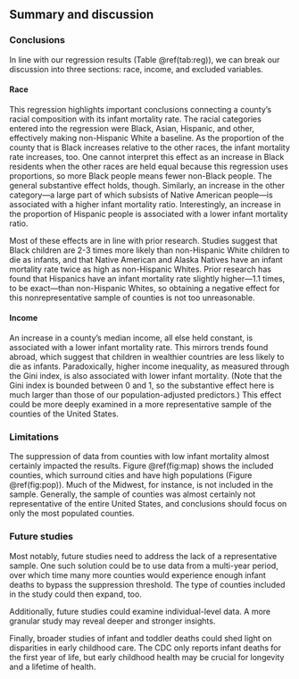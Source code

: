 ## Summary and discussion

### Conclusions

In line with our regression results (Table \@ref(tab:reg)), we can break our discussion into three sections: race, income, and excluded variables.

#### Race

This regression highlights important conclusions connecting a county's racial composition with its infant mortality rate. The racial categories entered into the regression were Black, Asian, Hispanic, and other, effectively making non-Hispanic White a baseline. As the proportion of the county that is Black increases relative to the other races, the infant mortality rate increases, too. One cannot interpret this effect as an increase in Black residents when the other races are held equal because this regression uses proportions, so more Black people means fewer non-Black people. The general substantive effect holds, though. Similarly, an increase in the other category—a large part of which subsists of Native American people—is associated with a higher infant mortality ratio. Interestingly, an increase in the proportion of Hispanic people is associated with a lower infant mortality ratio.

Most of these effects are in line with prior research. Studies suggest that Black children are 2-3 times more likely than non-Hispanic White children to die as infants, and that Native American and Alaska Natives have an infant mortality rate twice as high as non-Hispanic Whites. Prior research has found that Hispanics have an infant mortality rate slightly higher—1.1 times, to be exact—than non-Hispanic Whites, so obtaining a negative effect for this nonrepresentative sample of counties is not too unreasonable.

#### Income

An increase in a county's median income, all else held constant, is associated with a lower infant mortality rate. This mirrors trends found abroad, which suggest that children in wealthier countries are less likely to die as infants. Paradoxically, higher income inequality, as measured through the Gini index, is also associated with lower infant mortality. (Note that the Gini index is bounded between $0$ and $1$, so the substantive effect here is much larger than those of our population-adjusted predictors.) This effect could be more deeply examined in a more representative sample of the counties of the United States.

### Limitations

The suppression of data from counties with low infant mortality almost certainly impacted the results. Figure \@ref(fig:map) shows the included counties, which surround cities and have high populations (Figure \@ref(fig:pop)). Much of the Midwest, for instance, is not included in the sample. Generally, the sample of counties was almost certainly not representative of the entire United States, and conclusions should focus on only the most populated counties.

### Future studies

Most notably, future studies need to address the lack of a representative sample. One such solution could be to use data from a multi-year period, over which time many more counties would experience enough infant deaths to bypass the suppression threshold. The type of counties included in the study could then expand, too.

Additionally, future studies could examine individual-level data. A more granular study may reveal deeper and stronger insights.

Finally, broader studies of infant and toddler deaths could shed light on disparities in early childhood care. The CDC only reports infant deaths for the first year of life, but early childhood health may be crucial for longevity and a lifetime of health.
